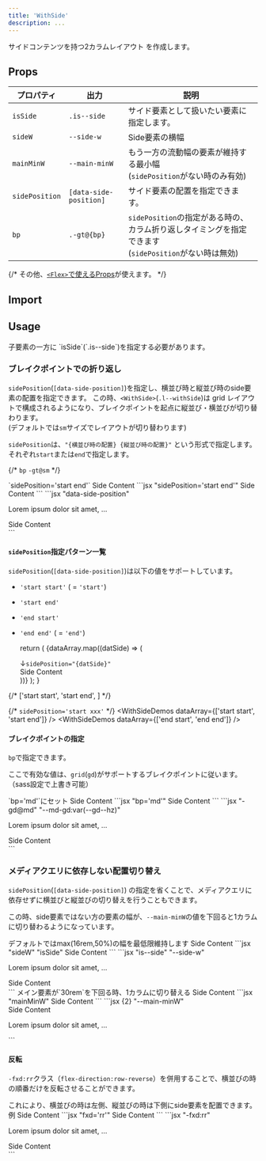 ```yaml
---
title: 'WithSide'
description: ...
---
```


サイドコンテンツを持つ2カラムレイアウト を作成します。


## Props

| プロパティ | 出力 | 説明 |
|---|---|---|
| `isSide` | <PropBadge type="class">`.is--side`</PropBadge> | サイド要素として扱いたい要素に指定します。 |
| `sideW` | <PropBadge type="cssvar">`--side-w`</PropBadge> | Side要素の横幅 |
| `mainMinW` | <PropBadge type="cssvar">`--main-minW`</PropBadge>| もう一方の流動幅の要素が維持する最小幅<br/> (`sidePosition`がない時のみ有効) |
| `sidePosition` | <PropBadge type="attr">`[data-side-position]`</PropBadge> | サイド要素の配置を指定できます。 |
| `bp`| <PropBadge type="class">`.-gt@{bp}`</PropBadge> | `sidePosition`の指定がある時の、カラム折り返しタイミングを指定できます<br/> (`sidePosition`がない時は無効) |

{/* その他、[`<Flex>`で使えるProps](/ja/components/flex#props)が使えます。 */}


## Import

<ImportCode component='WithSide' />


## Usage

<Callout type="point">
子要素の一方に `isSide`(`.is--side`)を指定する必要があります。
</Callout>

### ブレイクポイントでの折り返し

`sidePosition`(`[data-side-position]`)を指定し、横並び時と縦並び時のside要素の配置を指定できます。
この時、`<WithSide>`(`.l--withSide`)は grid レイアウトで構成されるようになり、ブレイクポイントを起点に縦並び・横並びが切り替わります。  
(デフォルトでは`sm`サイズでレイアウトが切り替わります)

`sidePosition`は、`"{横並び時の配置} {縦並び時の配置}"` という形式で指定します。  
それぞれ`start`または`end`で指定します。

{/* `bp` `-gt@sm` */}

<Preview>
	<PreviewTitle>`sidePosition='start end'`</PreviewTitle>
	<PreviewArea resize p='30'>
		<WithSide sidePosition='start end' sideW='10rem' g='30'>
			<Box>
				<DammyText />
			</Box>
			<Box isSide bgc='blue:20%'>Side Content</Box>
		</WithSide>
	</PreviewArea>
	<PreviewCode slot='tab' label='JSX'>
		```jsx "sidePosition='start end'"
		<WithSide sidePosition='start end' sideW='10rem' g='30'>
			<Box>
				<DammyText />
			</Box>
			<Box isSide>Side Content</Box>
		</WithSide>
		```
	</PreviewCode>
	<PreviewCode slot='tab' label='HTML'>
		```jsx "data-side-position"
		<div class="l--withSide -g:30" data-side-position="start end" style="--side-w:10rem;">
			<div class="l--box">
				<p>Lorem ipsum dolor sit amet, ...</p>
			</div>
			<div class="l--box is--side">Side Content</div>
		</div>
		```
	</PreviewCode>
</Preview>


#### `sidePosition`指定パターン一覧

`sidePosition`(`[data-side-position]`)は以下の値をサポートしています。

- `'start start'` ( = `'start'`)
- `'start end'`
- `'end start'`
- `'end end'` ( = `'end'`)

	return (
		<Preview>
		<PreviewArea resize p='30' isFlow='l'>
			{dataArray.map((datSide) => (
				<div key={datSide}>
						<div>↓<code>sidePosition="{datSide}"</code></div>
						<WithSide sidePosition={datSide} sideW='10rem' g='20' mbs='20'>
							<Box>
								<DammyText />
							</Box>
							<Box isSide bgc='blue:20%'>Side Content</Box>
						</WithSide>
				</div>
			))}
			</PreviewArea>
		</Preview>
	);
}

{/* ['start start', 'start end', ] */}

{/* <PreviewTitle>`sidePosition='start xxx'`</PreviewTitle> */}
<WithSideDemos dataArray={['start start', 'start end']} />
<WithSideDemos dataArray={['end start', 'end end']} />


#### ブレイクポイントの指定

`bp`で指定できます。

ここで有効な値は、`grid`(`gd`)がサポートするブレイクポイントに従います。（sass設定で上書き可能）


<Preview>
	<PreviewTitle>`bp='md'`にセット</PreviewTitle>
	<PreviewArea resize p='30'>
		<WithSide sidePosition='end' bp='md' sideW='10rem' g='30'>
			<Box>
				<DammyText />
			</Box>
			<Box isSide bgc='blue:20%'>Side Content</Box>
		</WithSide>
	</PreviewArea>
	<PreviewCode slot='tab' label='JSX'>
		```jsx "bp='md'"
		<WithSide sidePosition='end' bp='md' sideW='10rem' g='30'>
			<Box>
				<DammyText />
			</Box>
			<Box isSide>Side Content</Box>
		</WithSide>
		```
	</PreviewCode>
	<PreviewCode slot='tab' label='HTML'>
	```jsx "-gd@md" "--md-gd:var(--gd--hz)"
		<div class="l--withSide -gd@md -g:30" data-side-position="end" style="--side-w:10rem;--md-gd:var(--gd--hz)">
			<div class="l--box">
				<p>Lorem ipsum dolor sit amet, ...</p>
			</div>
			<div class="l--box is--side">Side Content</div>
		</div>
		```
	</PreviewCode>
</Preview>



### メディアクエリに依存しない配置切り替え

`sidePosition`(`[data-side-position]`) の指定を省くことで、メディアクエリに依存せずに横並びと縦並びの切り替えを行うこともできます。

この時、side要素ではない方の要素の幅が、`--main-minW`の値を下回ると1カラムに切り替わるようになっています。


<Preview>
	<PreviewTitle>
		デフォルトではmax(16rem,50%)の幅を最低限維持します
	</PreviewTitle>
	<PreviewArea resize p='30'>
		<WithSide sideW='10rem' g='30' >
			<Box>
				<DammyText />
			</Box>
			<Box isSide bgc='blue:20%'>Side Content</Box>
		</WithSide>
	</PreviewArea>
	<PreviewCode slot='tab' label='JSX'>
		```jsx "sideW" "isSide"
		<WithSide sideW='10rem' g='30'>
			<Box>
				<DammyText />
			</Box>
			<Box isSide>Side Content</Box>
		</WithSide>
		```
	</PreviewCode>
	<PreviewCode slot='tab' label='HTML'>
		```jsx "is--side" "--side-w"
		<div class="l--withSide -g:30" style="--side-w:10rem;">
			<div class="l--box">
				<p>Lorem ipsum dolor sit amet, ...</p>
			</div>
			<div class="l--box is--side">Side Content</div>
		</div>
		```
	</PreviewCode>
</Preview>


<Preview>
	<PreviewTitle>
		メイン要素が`30rem`を下回る時、1カラムに切り替える
	</PreviewTitle>
	<PreviewArea resize p='30'>
		<WithSide sideW='10rem' mainMinW='30rem' g='30'>
			<Box isSide bgc='blue:20%'>Side Content</Box>
			<Box>
				<DammyText />
			</Box>
		</WithSide>
	</PreviewArea>
	<PreviewCode slot='tab' label='React'>
		```jsx "mainMinW"
		<WithSide sideW='10rem' mainMinW='30rem' g='30'>
			<Box isSide>Side Content</Box>
			<Box>
				<DammyText />
			</Box>
		</WithSide>
		```
	</PreviewCode>
	<PreviewCode slot='tab' label='HTML'>
		```jsx {2} "--main-minW"
		<div class="l--withSide -g:30" style="--side-w:10rem;--main-minW:30rem">
			<div class="l--box is--side">Side Content</div>
			<div class="l--box">
				<p>Lorem ipsum dolor sit amet, ...</p>
			</div>
		</div>
		```
	</PreviewCode>
</Preview>


#### 反転

`-fxd:rr`クラス（`flex-direction:row-reverse`）を併用することで、横並びの時の順番だけを反転させることができます。

<Callout type="point">
これにより、横並びの時は左側、縦並びの時は下側にside要素を配置できます。
</Callout>

<Preview>
	<PreviewTitle>例</PreviewTitle>
	<PreviewArea resize p='30'>
		<WithSide fxd='rr' sideW='10rem' g='30' >
			<Box>
				<DammyText />
			</Box>
			<Box isSide bgc='blue:20%'>Side Content</Box>
		</WithSide>
	</PreviewArea>
	<PreviewCode slot='tab' label='JSX'>
		```jsx "fxd='rr'"
		<WithSide fxd='rr' sideW='10rem' g='30'>
			<Box>
				<DammyText />
			</Box>
			<Box isSide>Side Content</Box>
		</WithSide>
		```
	</PreviewCode>
	<PreviewCode slot='tab' label='HTML'>
		```jsx "-fxd:rr"
		<div class="l--withSide -fxd:rr -g:30" style="--side-w:10rem;">
			<div class="l--box">
				<p>Lorem ipsum dolor sit amet, ...</p>
			</div>
			<div class="l--box is--side">Side Content</div>
		</div>
		```
	</PreviewCode>
</Preview>
